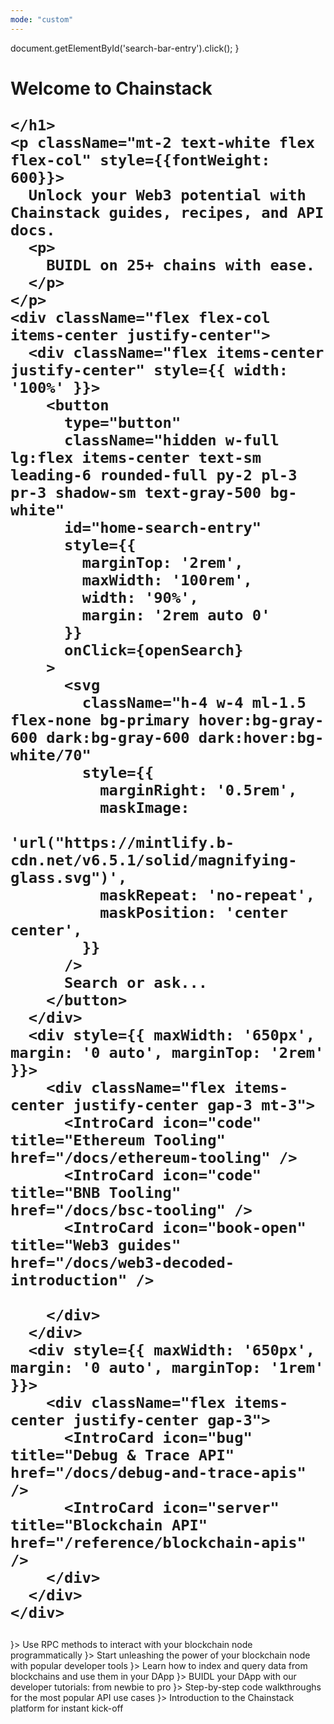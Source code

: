 ```yaml
---
mode: "custom"
---
```


  document.getElementById('search-bar-entry').click();
}

<div className="relative w-full flex items-center justify-center" style={{ height: '32rem', overflow: 'hidden' }}>
  <div id="background-div" class="absolute inset-0" style={{height: "32rem", backgroundImage: "url('https://mintlify-assets.b-cdn.net/stack-hero-backdrop.jpg')", backgroundSize: "cover", backgroundPosition: "center"}}></div>

  <div style={{ position: 'absolute', textAlign: 'center', padding: '0 1rem', maxWidth: '100%', left: '50%', transform: 'translateX(-50%)' }}>
    <h1
      className="text-white "
      style={{
          marginTop: '4rem',
          fontSize: '4rem',
          fontWeight: 600,
          margin: '0',
          whiteSpace: 'nowrap',
          textAlign: 'center'
      }}
    >
    Welcome to <span style={{color: "#BDE6FE"}}>Chainstack</span>

    </h1>
    <p className="mt-2 text-white flex flex-col" style={{fontWeight: 600}}>
      Unlock your Web3 potential with Chainstack guides, recipes, and API docs.
      <p>
        BUIDL on 25+ chains with ease.
      </p>
    </p>
    <div className="flex flex-col items-center justify-center">
      <div className="flex items-center justify-center" style={{ width: '100%' }}>
        <button
          type="button"
          className="hidden w-full lg:flex items-center text-sm leading-6 rounded-full py-2 pl-3 pr-3 shadow-sm text-gray-500 bg-white"
          id="home-search-entry"
          style={{
            marginTop: '2rem',
            maxWidth: '100rem',
            width: '90%',
            margin: '2rem auto 0'
          }}
          onClick={openSearch}
        >
          <svg
            className="h-4 w-4 ml-1.5 flex-none bg-primary hover:bg-gray-600 dark:bg-gray-600 dark:hover:bg-white/70"
            style={{
              marginRight: '0.5rem',
              maskImage:
                'url("https://mintlify.b-cdn.net/v6.5.1/solid/magnifying-glass.svg")',
              maskRepeat: 'no-repeat',
              maskPosition: 'center center',
            }}
          />
          Search or ask...
        </button>
      </div>
      <div style={{ maxWidth: '650px', margin: '0 auto', marginTop: '2rem' }}>
        <div className="flex items-center justify-center gap-3 mt-3">
          <IntroCard icon="code" title="Ethereum Tooling" href="/docs/ethereum-tooling" />
          <IntroCard icon="code" title="BNB Tooling" href="/docs/bsc-tooling" />
          <IntroCard icon="book-open" title="Web3 guides" href="/docs/web3-decoded-introduction" />

        </div>
      </div>
      <div style={{ maxWidth: '650px', margin: '0 auto', marginTop: '1rem' }}>
        <div className="flex items-center justify-center gap-3">
          <IntroCard icon="bug" title="Debug & Trace API" href="/docs/debug-and-trace-apis" />
          <IntroCard icon="server" title="Blockchain API" href="/reference/blockchain-apis" />
        </div>
      </div>
    </div>
  </div>
</div>

<div
  style={{marginTop: '4rem', marginBottom: '8rem', maxWidth: '70rem', marginLeft: 'auto',
  marginRight: 'auto', paddingLeft: '1.25rem',
  paddingRight: '1.25rem' }}
>

<CardGroup cols={3}>
  <Card title="Blockchain API" href="/reference/blockchain-apis" icon={<img src="https://chainstack.com/assets/docs/docs-blockchain.svg" />}>
    Use RPC methods to interact with your blockchain node programmatically
  </Card>
  <Card title="Tooling" href="#" icon={<img src="https://chainstack.com/wp-content/uploads/2020/09/Group-1363.svg" />}>
    Start unleashing the power of your blockchain node with popular developer tools
  </Card>
  <Card title="Subgraphs" href="#" icon={<img src="https://chainstack.com/assets/docs/docs-subgraphs.svg" />}>
    Learn how to index and query data from blockchains and use them in your DApp
  </Card>
  <Card title="Web3 [De]Coded" href="#" icon={<img src="https://chainstack.com/assets/docs/docs-web3.svg" />}>
    BUIDL your DApp with our developer tutorials: from newbie to pro
  </Card>
  <Card title="Recipes" href="/recipes" icon={<img src="https://chainstack.com/assets/docs/docs-recipes.svg" />}>
    Step-by-step code walkthroughs for the most popular API use cases
  </Card>
  <Card title="Platform" href="#" icon={<img src="https://chainstack.com/assets/docs/docs-platform.svg" />}>
    Introduction to the Chainstack platform for instant kick-off
  </Card>
</CardGroup>
</div>
